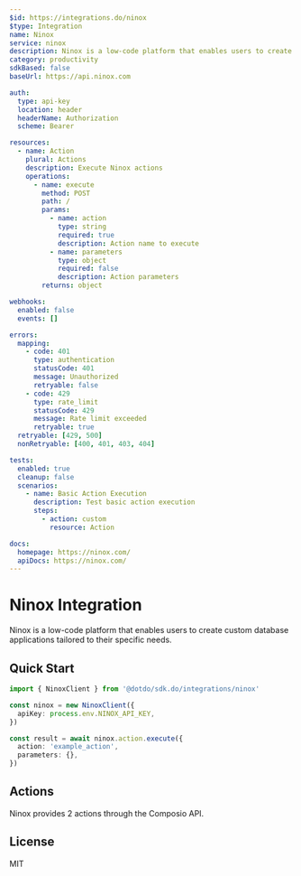 ```yaml
---
$id: https://integrations.do/ninox
$type: Integration
name: Ninox
service: ninox
description: Ninox is a low-code platform that enables users to create custom database applications tailored to their specific needs.
category: productivity
sdkBased: false
baseUrl: https://api.ninox.com

auth:
  type: api-key
  location: header
  headerName: Authorization
  scheme: Bearer

resources:
  - name: Action
    plural: Actions
    description: Execute Ninox actions
    operations:
      - name: execute
        method: POST
        path: /
        params:
          - name: action
            type: string
            required: true
            description: Action name to execute
          - name: parameters
            type: object
            required: false
            description: Action parameters
        returns: object

webhooks:
  enabled: false
  events: []

errors:
  mapping:
    - code: 401
      type: authentication
      statusCode: 401
      message: Unauthorized
      retryable: false
    - code: 429
      type: rate_limit
      statusCode: 429
      message: Rate limit exceeded
      retryable: true
  retryable: [429, 500]
  nonRetryable: [400, 401, 403, 404]

tests:
  enabled: true
  cleanup: false
  scenarios:
    - name: Basic Action Execution
      description: Test basic action execution
      steps:
        - action: custom
          resource: Action

docs:
  homepage: https://ninox.com/
  apiDocs: https://ninox.com/
---
```


# Ninox Integration

Ninox is a low-code platform that enables users to create custom database applications tailored to their specific needs.

## Quick Start

```typescript
import { NinoxClient } from '@dotdo/sdk.do/integrations/ninox'

const ninox = new NinoxClient({
  apiKey: process.env.NINOX_API_KEY,
})

const result = await ninox.action.execute({
  action: 'example_action',
  parameters: {},
})
```

## Actions

Ninox provides 2 actions through the Composio API.

## License

MIT
